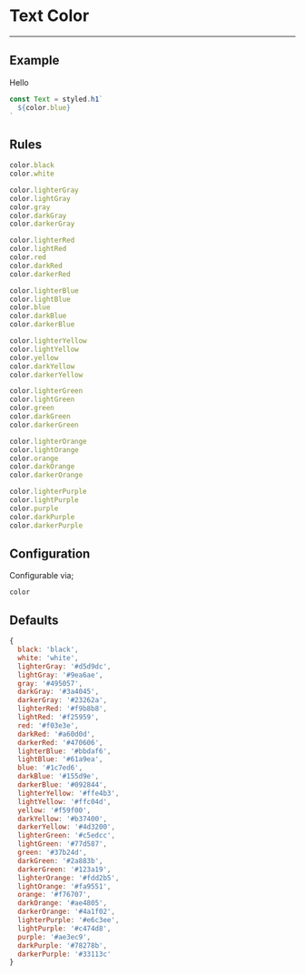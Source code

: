 
# Text Color

---

## Example

<Color>Hello</Color>

```js
const Text = styled.h1`
  ${color.blue}
`
```

## Rules

```js
color.black
color.white

color.lighterGray
color.lightGray
color.gray
color.darkGray
color.darkerGray

color.lighterRed
color.lightRed
color.red
color.darkRed
color.darkerRed

color.lighterBlue
color.lightBlue
color.blue
color.darkBlue
color.darkerBlue

color.lighterYellow
color.lightYellow
color.yellow
color.darkYellow
color.darkerYellow

color.lighterGreen
color.lightGreen
color.green
color.darkGreen
color.darkerGreen

color.lighterOrange
color.lightOrange
color.orange
color.darkOrange
color.darkerOrange

color.lighterPurple
color.lightPurple
color.purple
color.darkPurple
color.darkerPurple
```

## Configuration

Configurable via;

```
color
```

## Defaults

```js
{
  black: 'black',
  white: 'white',
  lighterGray: '#d5d9dc',
  lightGray: '#9ea6ae',
  gray: '#495057',
  darkGray: '#3a4045',
  darkerGray: '#23262a',
  lighterRed: '#f9b8b8',
  lightRed: '#f25959',
  red: '#f03e3e',
  darkRed: '#a60d0d',
  darkerRed: '#470606',
  lighterBlue: '#bbdaf6',
  lightBlue: '#61a9ea',
  blue: '#1c7ed6',
  darkBlue: '#155d9e',
  darkerBlue: '#092844',
  lighterYellow: '#ffe4b3',
  lightYellow: '#ffc04d',
  yellow: '#f59f00',
  darkYellow: '#b37400',
  darkerYellow: '#4d3200',
  lighterGreen: '#c5edcc',
  lightGreen: '#77d587',
  green: '#37b24d',
  darkGreen: '#2a883b',
  darkerGreen: '#123a19',
  lighterOrange: '#fdd2b5',
  lightOrange: '#fa9551',
  orange: '#f76707',
  darkOrange: '#ae4805',
  darkerOrange: '#4a1f02',
  lighterPurple: '#e6c3ee',
  lightPurple: '#c474d8',
  purple: '#ae3ec9',
  darkPurple: '#78278b',
  darkerPurple: '#33113c'
}
```
